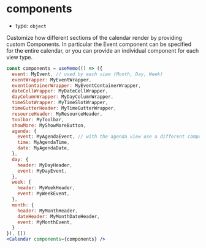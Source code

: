 
# components

- type: `object`

Customize how different sections of the calendar render by providing custom Components. In particular the Event component can be specified for the entire calendar, or you can provide an individual component for each view type.

```jsx
const components = useMemo(() => ({
  event: MyEvent, // used by each view (Month, Day, Week)
  eventWrapper: MyEventWrapper,
  eventContainerWrapper: MyEventContainerWrapper,
  dateCellWrapper: MyDateCellWrapper,
  dayColumnWrapper: MyDayColumnWrapper,
  timeSlotWrapper: MyTimeSlotWrapper,
  timeGutterHeader: MyTimeGutterWrapper,
  resourceHeader: MyResourceHeader,
  toolbar: MyToolbar,
  showMore: MyShowMoreButton,
  agenda: {
    event: MyAgendaEvent, // with the agenda view use a different component to render events
    time: MyAgendaTime,
    date: MyAgendaDate,
  },
  day: {
    header: MyDayHeader,
    event: MyDayEvent,
  },
  week: {
    header: MyWeekHeader,
    event: MyWeekEvent,
  },
  month: {
    header: MyMonthHeader,
    dateHeader: MyMonthDateHeader,
    event: MyMonthEvent,
  }
}), [])
<Calendar components={components} />
```

<Canvas>
  <Story id="props--components" />
</Canvas>
